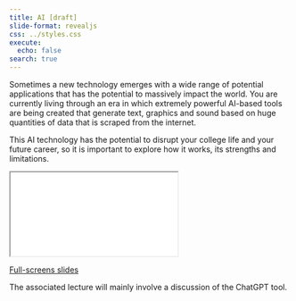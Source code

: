 ```yaml
---
title: AI [draft]
slide-format: revealjs
css: ../styles.css
execute:
  echo: false
search: true
---
```


Sometimes a new technology emerges with a wide range of potential applications that has the potential to massively impact the world.
You are currently living through an era in which extremely powerful AI-based tools
are being created that generate text, graphics and sound based on huge
quantities of data that is scraped from the internet.

This AI technology has the potential to disrupt your college life and your future career, so it is important to explore how it works, its strengths and limitations.

<div>
```{=html}
<iframe class="slide-deck" src="../slides/AI/"></iframe>
```
</div>

[Full-screens slides](../slides/AI/)

The associated lecture will mainly involve a discussion of the ChatGPT tool.

